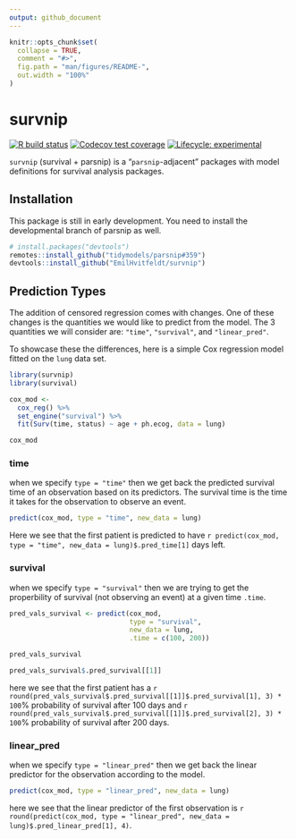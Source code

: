 ```yaml
---
output: github_document
---
```


<!-- README.md is generated from README.Rmd. Please edit that file -->

```r
knitr::opts_chunk$set(
  collapse = TRUE,
  comment = "#>",
  fig.path = "man/figures/README-",
  out.width = "100%"
)
```

# survnip

<!-- badges: start -->

[![R build status](https://github.com/EmilHvitfeldt/survnip/workflows/R-CMD-check/badge.svg)](https://github.com/EmilHvitfeldt/survnip/actions) [![Codecov test coverage](https://codecov.io/gh/EmilHvitfeldt/survnip/branch/master/graph/badge.svg)](https://codecov.io/gh/EmilHvitfeldt/survnip?branch=master)
[![Lifecycle: experimental](https://img.shields.io/badge/lifecycle-experimental-orange.svg)](https://www.tidyverse.org/lifecycle/#experimental) <!-- badges: end -->

`survnip` (survival + parsnip) is a "`parsnip`-adjacent" packages with model definitions for survival analysis packages.

## Installation

This package is still in early development. You need to install the developmental branch of parsnip as well.

``` .r
# install.packages("devtools")
remotes::install_github("tidymodels/parsnip#359")
devtools::install_github("EmilHvitfeldt/survnip")
```

## Prediction Types

The addition of censored regression comes with changes. One of these changes is the quantities we would like to predict from the model. The 3 quantities we will consider are: `"time"`, `"survival"`, and `"linear_pred"`.

To showcase these the differences, here is a simple Cox regression model fitted on the `lung` data set.

```r
library(survnip)
library(survival)

cox_mod <-
  cox_reg() %>%
  set_engine("survival") %>%
  fit(Surv(time, status) ~ age + ph.ecog, data = lung)

cox_mod
```

### time

when we specify `type = "time"` then we get back the predicted survival time of an observation based on its predictors. The survival time is the time it takes for the observation to observe an event.

```r
predict(cox_mod, type = "time", new_data = lung)
```

Here we see that the first patient is predicted to have `r predict(cox_mod, type = "time", new_data = lung)$.pred_time[1]` days left.

### survival

when we specify `type = "survival"` then we are trying to get the properbility of survival (not observing an event) at a given time `.time`. 

```r
pred_vals_survival <- predict(cox_mod, 
                              type = "survival", 
                              new_data = lung, 
                              .time = c(100, 200))

pred_vals_survival

pred_vals_survival$.pred_survival[[1]]
```

here we see that the first patient has a `r round(pred_vals_survival$.pred_survival[[1]]$.pred_survival[1], 3) * 100`% probability of survival after 100 days and `r round(pred_vals_survival$.pred_survival[[1]]$.pred_survival[2], 3) * 100`%
probability of survival after 200 days.

### linear_pred

when we specify `type = "linear_pred"` then we get back the linear predictor for the observation according to the model.

```r
predict(cox_mod, type = "linear_pred", new_data = lung)
```

here we see that the linear predictor of the first observation is  `r round(predict(cox_mod, type = "linear_pred", new_data = lung)$.pred_linear_pred[1], 4)`.
